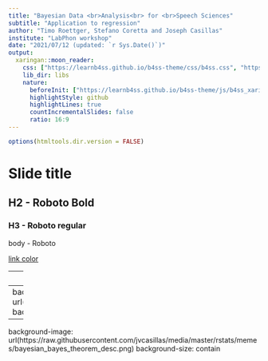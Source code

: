 ```yaml
---
title: "Bayesian Data <br>Analysis<br> for <br>Speech Sciences"
subtitle: "Application to regression"
author: "Timo Roettger, Stefano Coretta and Joseph Casillas"
institute: "LabPhon workshop"
date: "2021/07/12 (updated: `r Sys.Date()`)"
output:
  xaringan::moon_reader:
    css: ["https://learnb4ss.github.io/b4ss-theme/css/b4ss.css", "https://learnb4ss.github.io/b4ss-theme/css/b4ss-fonts.css"]
    lib_dir: libs
    nature:
      beforeInit: ["https://learnb4ss.github.io/b4ss-theme/js/b4ss_xaringan.js"]
      highlightStyle: github
      highlightLines: true
      countIncrementalSlides: false
      ratio: 16:9
---
```


```r
options(htmltools.dir.version = FALSE)
```

# Slide title

## H2 - Roboto Bold

### H3 - Roboto regular

body - Roboto

[link color](https://learnB4SS.github.io)

---
class: inverse

# Inverse color slide

---
background-image: url(https://raw.githubusercontent.com/jvcasillas/media/master/rstats/gifs/bayes_theorem.gif)
background-size: contain

--
background-image: url(https://raw.githubusercontent.com/jvcasillas/media/master/rstats/memes/bayesian_bayes_theorem_desc.png)
background-size: contain



